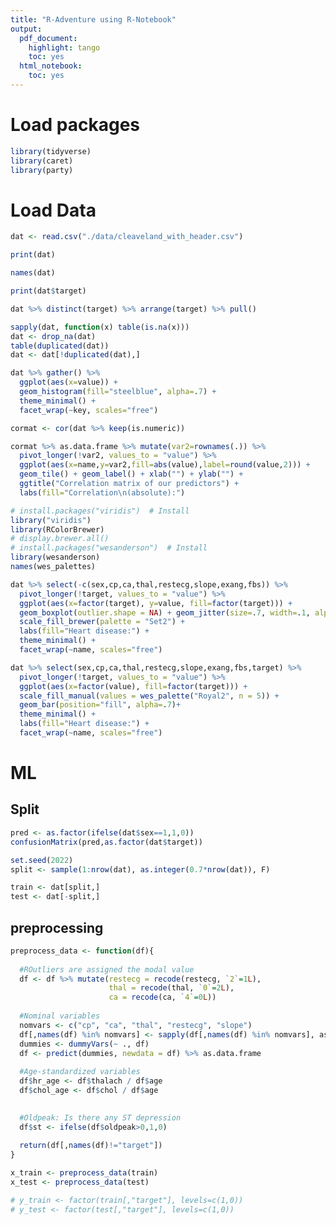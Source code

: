 ```yaml
---
title: "R-Adventure using R-Notebook"
output:
  pdf_document:
    highlight: tango
    toc: yes
  html_notebook:
    toc: yes
---
```


# Load packages

```r
library(tidyverse)
library(caret)
library(party)
```

# Load Data

```r
dat <- read.csv("./data/cleaveland_with_header.csv")
```

```r
print(dat)
```

```r
names(dat)
```

```r
print(dat$target)
```

```r
dat %>% distinct(target) %>% arrange(target) %>% pull()
```

```r
sapply(dat, function(x) table(is.na(x)))
dat <- drop_na(dat)
table(duplicated(dat))
dat <- dat[!duplicated(dat),]
```

```r
dat %>% gather() %>%
  ggplot(aes(x=value)) + 
  geom_histogram(fill="steelblue", alpha=.7) +
  theme_minimal() +
  facet_wrap(~key, scales="free")
```

```r
cormat <- cor(dat %>% keep(is.numeric))

cormat %>% as.data.frame %>% mutate(var2=rownames(.)) %>%
  pivot_longer(!var2, values_to = "value") %>%
  ggplot(aes(x=name,y=var2,fill=abs(value),label=round(value,2))) +
  geom_tile() + geom_label() + xlab("") + ylab("") +
  ggtitle("Correlation matrix of our predictors") +
  labs(fill="Correlation\n(absolute):")
```

```r
# install.packages("viridis")  # Install
library("viridis") 
library(RColorBrewer)
# display.brewer.all()
# install.packages("wesanderson")  # Install
library(wesanderson)
names(wes_palettes)

```

```r
dat %>% select(-c(sex,cp,ca,thal,restecg,slope,exang,fbs)) %>%
  pivot_longer(!target, values_to = "value") %>%
  ggplot(aes(x=factor(target), y=value, fill=factor(target))) +
  geom_boxplot(outlier.shape = NA) + geom_jitter(size=.7, width=.1, alpha=.5) +
  scale_fill_brewer(palette = "Set2") +
  labs(fill="Heart disease:") +
  theme_minimal() +
  facet_wrap(~name, scales="free")
```

```r
dat %>% select(sex,cp,ca,thal,restecg,slope,exang,fbs,target) %>% 
  pivot_longer(!target, values_to = "value") %>%
  ggplot(aes(x=factor(value), fill=factor(target))) +
  scale_fill_manual(values = wes_palette("Royal2", n = 5)) +
  geom_bar(position="fill", alpha=.7)+
  theme_minimal() +
  labs(fill="Heart disease:") +
  facet_wrap(~name, scales="free")
```

# ML

## Split

```r
pred <- as.factor(ifelse(dat$sex==1,1,0))
confusionMatrix(pred,as.factor(dat$target))
```
```r
set.seed(2022)
split <- sample(1:nrow(dat), as.integer(0.7*nrow(dat)), F)

train <- dat[split,]
test <- dat[-split,]
```
## preprocessing

```r
preprocess_data <- function(df){
  
  #ROutliers are assigned the modal value
  df <- df %>% mutate(restecg = recode(restecg, `2`=1L),
                      thal = recode(thal, `0`=2L),
                      ca = recode(ca, `4`=0L))
  
  #Nominal variables
  nomvars <- c("cp", "ca", "thal", "restecg", "slope")
  df[,names(df) %in% nomvars] <- sapply(df[,names(df) %in% nomvars], as.character)
  dummies <- dummyVars(~ ., df)
  df <- predict(dummies, newdata = df) %>% as.data.frame
  
  #Age-standardized variables
  df$hr_age <- df$thalach / df$age
  df$chol_age <- df$chol / df$age

  
  #Oldpeak: Is there any ST depression
  df$st <- ifelse(df$oldpeak>0,1,0)
  
  return(df[,names(df)!="target"])
}
```

```r
x_train <- preprocess_data(train)
x_test <- preprocess_data(test)

# y_train <- factor(train[,"target"], levels=c(1,0))
# y_test <- factor(test[,"target"], levels=c(1,0))
```
